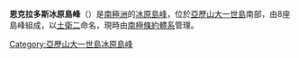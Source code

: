 {{Coord|71|43|S|69|27|W|source:GNIS|display=title}}

'''恩克拉多斯冰原島峰'''（{{lang-en|Enceladus Nunataks}}）是[[南極洲|南極洲]]的[[冰原島峰|冰原島峰]]，位於[[亞歷山大一世島|亞歷山大一世島]]南部，由8座島峰組成，以[[土衛二|土衛二]]命名，現時由[[南極條約體系|南極條約體系]]管理。

{{DEFAULTSORT:Enceladus Nunataks}}
[[Category:亞歷山大一世島冰原島峰|Category:亞歷山大一世島冰原島峰]]


{{AlexanderIsland-geo-stub}}
